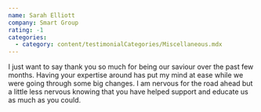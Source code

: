 ```yaml
---
name: Sarah Elliott
company: Smart Group
rating: -1
categories:
  - category: content/testimonialCategories/Miscellaneous.mdx
---
```


I just want to say thank you so much for being our saviour over the past few months. Having your expertise around has put my mind at ease while we were going through some big changes. I am nervous for the road ahead but a little less nervous knowing that you have helped support and educate us as much as you could.
